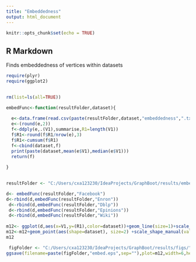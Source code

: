 ```yaml
---
title: "Embeddedness"
output: html_document
---
```


```r
knitr::opts_chunk$set(echo = TRUE)
```

## R Markdown

Finds embeddedness of vertices within datasets

```r
require(plyr)
require(ggplot2)
 

rm(list=ls(all=TRUE))

embedFunc<-function(resultFolder,dataset){ 
  
  e<-data.frame(read.csv(paste(resultFolder,dataset,"embeddedness",".txt",sep=""),sep="\t",header=F))
  e<-(round(e,2)) 
  f<-ddply(e,.(V1),summarise,R1=length(V1))
  f$R1<-round(f$R1/nrow(e),3)
  f$R1<-cumsum(f$R1)
  f<-cbind(dataset,f)
  print(paste(dataset,mean(e$V1),median(e$V1)))
  return(f) 
   
}
 

resultFolder <- "C:/Users/cxa123230/IdeaProjects/GraphBoot/results/embeddedness/"

d<- embedFunc(resultFolder,"Facebook")
d<-rbind(d,embedFunc(resultFolder,"Enron"))
 d<-rbind(d,embedFunc(resultFolder,"Dblp"))
 d<-rbind(d,embedFunc(resultFolder,"Epinions"))
 d<-rbind(d,embedFunc(resultFolder,"Wiki"))
 
m12<- ggplot(d,aes(x=V1,y=(R1),color=dataset))+geom_line(size=1)+scale_x_continuous(name="embeddedness")+theme(legend.position = c(0.8, 0.6),text = element_text(size=16))+scale_y_sqrt(name="fraction of nodes")
m12<-m12+geom_point(aes(shape=dataset), size=2) +scale_shape_manual(values=c(0,1,2,3,4)) 
m12

 figFolder <- "C:/Users/cxa123230/IdeaProjects/GraphBoot/results/figs/"
ggsave(filename=paste(figFolder,"embed.eps",sep=""),plot=m12,width=6,height=4,unit="in")

```

 